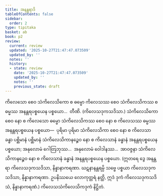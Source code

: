 ```yaml
---
title: အနန္တရာဒိ
tableOfContents: false
sidebar:
  order: 2
type: tipitaka
basket: ab
book: p2
review:
  current: review
  updated: '2025-10-27T21:47:47.073509'
  updated_by: ''
  notes: ''
  history:
  - state: review
    date: '2025-10-27T21:47:47.073509'
    updated_by: ''
    notes: ''
    previous_state: draft
---
```



<ReviewStatus review={frontmatter.review} showDetails={true} />

<HypothesisAnnotation frontmatter={frontmatter} />

<DynamicBreadcrumb />

<Division number="79" book="p2" e="ch" v="38" p="399">

<Paragraph number="4013" book="p2">
ကိလေသော စေဝ သံကိလေသိကော စ ဓမ္မော ကိလေသဿ စေဝ သံကိလေသိကဿ စ ဓမ္မဿ အနန္တရပစ္စယေန ပစ္စယော…  တီဏိ. (ကိလေသဒုကသဒိသာ.)
</Paragraph>

<Paragraph number="4014" book="p2">
သံကိလေသိကော စေဝ နော စ ကိလေသော ဓမ္မော သံကိလေသိကဿ စေဝ နော စ ကိလေသဿ ဓမ္မဿ အနန္တရပစ္စယေန ပစ္စယော—  ပုရိမာ ပုရိမာ သံကိလေသိကာ စေဝ နော စ ကိလေသာ ခန္ဓာ ပစ္ဆိမာနံ ပစ္ဆိမာနံ သံကိလေသိကာနဉ္စေဝ နော စ ကိလေသာနံ ခန္ဓာနံ အနန္တရပစ္စယေန ပစ္စယော; အနုလောမံ ဂေါတြဘုဿ…  အနုလောမံ ဝေါဒါနဿ…  အာဝဇ္ဇနာ သံကိလေသိကာနဉ္စေဝ နော စ ကိလေသာနံ ခန္ဓာနံ အနန္တရပစ္စယေန ပစ္စယော.
</Paragraph>

<Paragraph number="4015" book="p2">
(ဣတရေ ဒွေ အနန္တရာ ကိလေသဒုကသဒိသာ, နိန္နာနာကရဏာ. ဃဋနာနန္တရမ္ပိ သဗ္ဗေ ပစ္စယာ ကိလေသဒုကသဒိသာ, နိန္နာနာကရဏာ. ဥပနိဿယေ လောကုတ္တရံ နတ္ထိ, ဣဒံ ဒုကံ ကိလေသဒုကသဒိသံ, နိန္နာနာကရဏံ.)

</Paragraph>
</Division>

<Paragraph number="4016" type="center" book="p2">
ကိလေသသံကိလေသိကဒုကံ နိဋ္ဌိတံ.
</Paragraph>